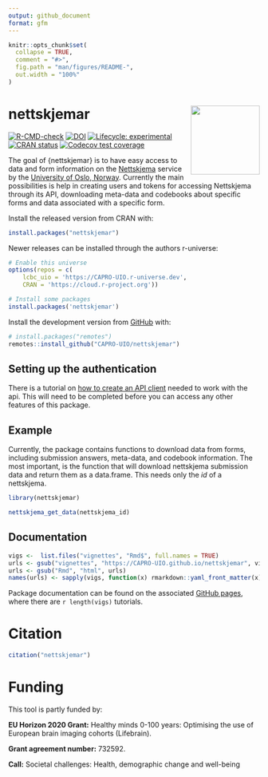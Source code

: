 ```yaml
---
output: github_document
format: gfm
---
```


<!-- README.md is generated from README.Rmd. Please edit that file -->

```r
knitr::opts_chunk$set(
  collapse = TRUE,
  comment = "#>",
  fig.path = "man/figures/README-",
  out.width = "100%"
)
```

# nettskjemar <img src='man/figures/logo.png' align="right" height="138.5" />

<!-- badges: start -->
[![R-CMD-check](https://github.com/capro-uio/nettskjemar/actions/workflows/R-CMD-check.yaml/badge.svg)](https://github.com/capro-uio/nettskjemar/actions/workflows/R-CMD-check.yaml)
[![DOI](https://zenodo.org/badge/206264675.svg)](https://zenodo.org/badge/latestdoi/206264675)
[![Lifecycle: experimental](https://img.shields.io/badge/lifecycle-experimental-orange.svg)](https://lifecycle.r-lib.org/articles/stages.html)
[![CRAN status](https://www.r-pkg.org/badges/version/nettskjemar)](https://CRAN.R-project.org/package=nettskjemar)
[![Codecov test coverage](https://codecov.io/gh/capro-uio/nettskjemar/graph/badge.svg)](https://app.codecov.io/gh/capro-uio/nettskjemar)
<!-- badges: end -->

The goal of {nettskjemar} is to have easy access to data and form information on the [Nettskjema](https://nettskjema.no/) service by the [University of Oslo, Norway](https://www.uio.no/english/).
Currently the main possibilities is help in creating users and tokens for accessing Nettskjema through its API, downloading meta-data and codebooks about specific forms and data associated with a specific form.

Install the released version from CRAN with:

```r
install.packages("nettskjemar")
```

Newer releases can be installed through the authors r-universe:

```r
# Enable this universe
options(repos = c(
    lcbc_uio = 'https://CAPRO-UIO.r-universe.dev',
    CRAN = 'https://cloud.r-project.org'))

# Install some packages
install.packages('nettskjemar')
```


Install the development version from [GitHub](https://github.com/) with:

```r
# install.packages("remotes")
remotes::install_github("CAPRO-UIO/nettskjemar")
```

## Setting up the authentication
There is a tutorial on [how to create an API client](https://CAPRO-UIO.github.io/nettskjemar/articles/authentication.html) needed to work with the api.
This will need to be completed before you can access any other features of this package.

## Example

Currently, the package contains functions to download data from forms, including submission answers, meta-data, and codebook information.
The most important, is the function that will download nettskjema submission data and return them as a data.frame. 
This needs only the _id_ of a nettskjema.

```r
library(nettskjemar)

nettskjema_get_data(nettskjema_id)
```


## Documentation

```r
vigs <-  list.files("vignettes", "Rmd$", full.names = TRUE)
urls <- gsub("vignettes", "https://CAPRO-UIO.github.io/nettskjemar", vigs)
urls <- gsub("Rmd", "html", urls)
names(urls) <- sapply(vigs, function(x) rmarkdown::yaml_front_matter(x)$title)
```
Package documentation can be found on the associated [GitHub pages](https://CAPRO-UIO.github.io/nettskjemar/), where there are `r length(vigs)` tutorials.

# Citation
```r
citation("nettskjemar")
```

# Funding
This tool is partly funded by:  

**EU Horizon 2020 Grant:** Healthy minds 0-100 years: Optimising the use of European brain imaging cohorts (Lifebrain).

**Grant agreement number:** 732592.

**Call:** Societal challenges: Health, demographic change and well-being

